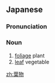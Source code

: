 ==Japanese==
{{ja-kanjitab|は|もの|yomi=kun}}

===Pronunciation===
{{ja-pron|はもの|y=kun}}

===Noun===
{{ja-noun|はもの}}

# [[foliage]] plant
# [[leaf]] vegetable

[[zh:葉物]]